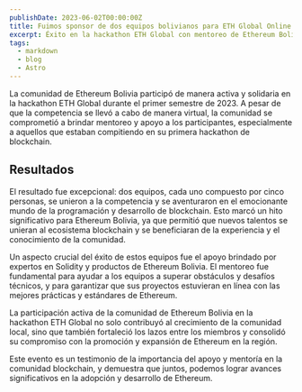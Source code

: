 ```yaml
---
publishDate: 2023-06-02T00:00:00Z
title: Fuimos sponsor de dos equipos bolivianos para ETH Global Online
excerpt: Éxito en la hackathon ETH Global con mentoreo de Ethereum Bolivia para dos equipos novatos. Colaboración excepcional.
tags:
  - markdown
  - blog
  - Astro
---
```



La comunidad de Ethereum Bolivia participó de manera activa y solidaria en la hackathon ETH Global durante el primer semestre de 2023. A pesar de que la competencia se llevó a cabo de manera virtual, la comunidad se comprometió a brindar mentoreo y apoyo a los participantes, especialmente a aquellos que estaban compitiendo en su primera hackathon de blockchain.

## Resultados

El resultado fue excepcional: dos equipos, cada uno compuesto por cinco personas, se unieron a la competencia y se aventuraron en el emocionante mundo de la programación y desarrollo de blockchain. Esto marcó un hito significativo para Ethereum Bolivia, ya que permitió que nuevos talentos se unieran al ecosistema blockchain y se beneficiaran de la experiencia y el conocimiento de la comunidad.

Un aspecto crucial del éxito de estos equipos fue el apoyo brindado por expertos en Solidity y productos de Ethereum Bolivia. El mentoreo fue fundamental para ayudar a los equipos a superar obstáculos y desafíos técnicos, y para garantizar que sus proyectos estuvieran en línea con las mejores prácticas y estándares de Ethereum.

La participación activa de la comunidad de Ethereum Bolivia en la hackathon ETH Global no solo contribuyó al crecimiento de la comunidad local, sino que también fortaleció los lazos entre los miembros y consolidó su compromiso con la promoción y expansión de Ethereum en la región.

Este evento es un testimonio de la importancia del apoyo y mentoría en la comunidad blockchain, y demuestra que juntos, podemos lograr avances significativos en la adopción y desarrollo de Ethereum.